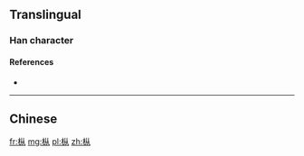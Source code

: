 {{also|樅}}
==Translingual==

===Han character===
{{Han char|rn=75|rad=木|as=04|sn=8|four=|canj=木人人 (DOO), X木人人 (XDOO)|ids=⿰[[木]][[从]]}}

====References====
* {{Han ref|kx=0516.130|dkj=14558|hdz=21173.010|uh=679E|ud=26526}}

----

==Chinese==
{{zh-see|樅}}

[[fr:枞]]
[[mg:枞]]
[[pl:枞]]
[[zh:枞]]